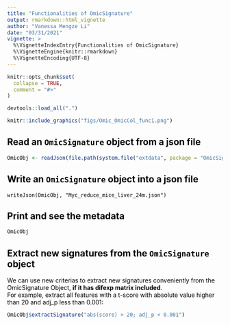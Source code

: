 ```yaml
---
title: "Functionalities of OmicSignature"
output: rmarkdown::html_vignette
author: "Vanessa Mengze Li"
date: "03/31/2021"
vignette: >
  %\VignetteIndexEntry{Functionalities of OmicSignature}
  %\VignetteEngine{knitr::rmarkdown}
  %\VignetteEncoding{UTF-8}
---
```


```r
knitr::opts_chunk$set(
  collapse = TRUE,
  comment = "#>"
)
```

```r
devtools::load_all(".")
```
<font color = "#000000">

```r
knitr::include_graphics("figs/Omic_OmicCol_func1.png")
```

## Read an `OmicSignature` object from a json file
```r
OmicObj <- readJson(file.path(system.file("extdata", package = "OmicSignature"), "Myc_reduce_mice_liver_24m_obj.json"))
```

## Write an `OmicSignature` object into a json file
```
writeJson(OmicObj, "Myc_reduce_mice_liver_24m.json")
```

## Print and see the metadata
```r
OmicObj
```


## Extract new signatures from the `OmicSignature` object
We can use new criterias to extract new signatures conveniently from 
the OmicSignature Object, **if it has difexp matrix included**.  
For example, extract all features with a t-score with absolute value 
higher than 20 and adj_p less than 0.001:  

```r
OmicObj$extractSignature("abs(score) > 20; adj_p < 0.001")
```

</font>
--
